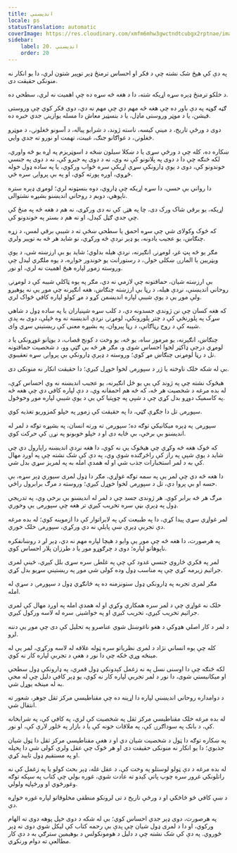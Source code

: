 ```yaml
---
title: اندېښنې
locale: ps
statusTranslation: automatic
coverImage: https://res.cloudinary.com/xmfm6mhw3gwctndtcubgx2rptnae/image/upload/v1741354419/small_cover_la_gran_rebelion_28716e29d2.webp
sidebar:
    label: 20. اندېښنې
    order: 20
---
```

په دې کې هیڅ شک نشته چې د فکر او احساس ترمنځ ډېر توپیر شتون لري، دا یو انکار نه منونکی حقیقت دی.

د خلکو ترمنځ ډېره سړه اړیکه شته، دا د هغه څه سړه ده چې اهمیت نه لري، سطحي ده.

ګڼه ګوڼه په دې باور ده چې هغه څه مهم دي چې مهم نه دي، دوی فکر کوي چې وروستی فیشن، یا د موټر وروستی ماډل، یا د بنسټیز معاش دا مسله یوازینۍ جدي خبره ده.

دوی د ورځې تاریخ، د مینې کیسه، ناسته ژوند، د شرابو پیاله، د آسونو ځغلونۍ، د موټرو ځغلونۍ، د غواګانو جنګ، غیبت، تهمت او نورو ته جدي وايي.

ښکاره ده، کله چې د ورځې سړی یا د ښکلا سیلون ښځه د اسوټریزم په اړه یو څه واوري، لکه څنګه چې دا د دوی په پلانونو کې نه وي، نه د دوی په خبرو کې، نه د دوی په جنسي خوندونو کې، دوی د یوې ډارونکې سړې اړیکې سره ځواب ورکوي، یا په ساده ډول خوله ځړوي، اوږه پورته کوي، او په بې پروایۍ سره ځي.

دا رواني بې حسي، دا سړه اړیکه چې ډاروي، دوه بنسټونه لري؛ لومړی ډېره ستره ناپوهي، دویم د روحاني اندیښنو بشپړه نشتوالی.

اړیکه، یو برقي شاک ورک دی، چا په هټۍ کې نه دی ورکړی، نه هم د هغه څه په منځ کې چې جدي ګڼل کېدل، او نه هم د بستر په خوندونو کې.

که څوک وکولای شي چې سړه احمق یا سطحي ښځې ته د شیبې برقي لمس، د زړه چنګاښ، یو عجیب یادونه، یو ډېر نږدې څه ورکړي، نو شاید هر څه به توپیر ولري.

مګر یو څه پټ غږ، لومړنۍ انګېرنه، نږدې هیله بدلوي؛ شاید یو بې ارزښته شی، د یوې ویټریین یا المارۍ ښکلی خولۍ، د رستورانت یو خوندور خواږه، د یوه ملګري لیدل چې وروسته زموږ لپاره هیڅ اهمیت نه لري، او نور.

بې ارزښته شیان، حماقتونه چې لازمي نه دي، مګر په یوه ټاکلې شیبه کې د لومړنۍ روحاني اندیښنې، نږدې هیله، د رڼا بې ارزښته چنګاښ، هغه انګېرنه چې موږ یې نه پوهیږو ولې موږ یې د یوې شیبې لپاره اندیښمن کړو د مړ کولو لپاره کافي ځواک لري.

که هغه کسان چې نن ژوندي جسدونه دي، د کلب سړه شپنیاران یا په ساده ډول د شاهي سړک په پلورنځي کې د چتر پلورونکي، لومړنۍ نږدې اندیښنه نه وه ځپلې، دوی به پدې شیبه کې د روح رڼاګانې، د رڼا پیروان، په بشپړه معنی کې ریښتیني سړي وای.

چنګاښ، انګېرنه، یو مرموز ساه، یو څه، یو وخت د کونج قصاب، د بوټانو غوړونکی یا د لومړي درجې ډاکټر لخوا احساس شوی و، مګر هر څه بې ګټې وو، د شخصیت حماقتونه تل د رڼا لومړنی چنګاښ مړ کوي؛ وروسته د ډېرې ډارونکې بې پروایۍ سړه تعقیبوي.

بې له شکه خلک ناوخته یا ژر د سپوږمۍ لخوا خوړل کیږي؛ دا حقیقت انکار نه منونکی دی.

هیڅوک نشته چې په ژوند کې یې یو ځل انګېرنه، یو عجیب اندیښنه نه وي احساس کړې، له بده مرغه د شخصیت هر څه، که څه هم احمقانه وي، د دې لپاره کافي دي چې هغه څه په کاسمیک دوړو بدل کړي چې د شپې په چوپتیا کې یې د یوې شیبې لپاره موږ وخوځول.

سپوږمۍ تل دا جګړې ګټي، دا په حقیقت کې زموږ په خپلو کمزوریو تغذیه کوي.

سپوږمۍ په ډېره میکانیکي توګه ده؛ سپوږمۍ ته ورته انسان، په بشپړه توګه د لمر له اندیښنو بې برخې، بې ځایه دی او د خپلو خوبونو په نړۍ کې حرکت کوي.

که څوک هغه څه وکړي چې هیڅوک یې نه کوي، دا هغه نږدې اندیښنه راپارول دي چې شاید د یوې شپې په راز کې راڅرګنده شوې وي، په دې کې شک نشته چې په اوږد مهال کې به د لمر استخبارات جذب شي او له همدې امله به په لمریز سړي بدل شي.

دا هغه څه دي چې لمر یې په سمه توګه غواړي، مګر دا ډول لمری سیوري ډېر سړه، بې حسه او بې پروا دي، تل د سپوږمۍ لخوا خوړل کیږي؛ وروسته د مرګ برابرول راځي.

مرګ هر څه برابر کوي. هر ژوندی جسد چې د لمر له اندیښنو بې برخې وي، په تدریجي ډول په ډېرې بڼې سره تخریب کیږي تر هغه چې سپوږمۍ یې وخوري.

لمر غواړي سړي پیدا کړي، دا په طبیعت کې په لابراتوار کې دا ازموینه کوي؛ له بده مرغه دې تجربې ډېرې ښې پایلې نه دي ورکړي، سپوږمۍ خلک خوري.

په هرصورت، دا هغه څه چې موږ یې وایو د هیچا لپاره مهم نه دي، ډېر لږ د روښانفکره ناپوهانو لپاره؛ دوی د چرګوړو مور یا د طرزان پلار احساس کوي.

لمر په فکري څاروي جنسي غدود کې چې په غلطۍ سره سړی بلل کیږي، ځینې لمری جراثیم زیرمه کړي چې په مناسب ډول وده کولی شي موږ په ریښتیني سړیو بدل کړي.

مګر لمری تجربه په ډارونکي ډول ستونزمنه ده په ځانګړي ډول د سپوږمۍ د سړې له امله.

خلک نه غواړي چې د لمر سره همکاري وکړي او له همدې امله په اوږد مهال کې لمری جراثیم تخریب کیږي، تخریب کیږي او په خواشینۍ سره له لاسه ورکول کیږي.

د لمر د کار اصلي هډوکي د هغو ناغوښتل شوي عناصرو په تحلیل کې دی چې موږ یې دننه لرو.

کله چې یوه انساني نژاد د لمری نظریاتو سره ټوله علاقه له لاسه ورکړي، لمر یې له مینځه وړي ځکه چې دا نور د هغې د تجربې لپاره کار نه کوي.

لکه څنګه چې دا اوسنی نسل په نه زغمل کېدونکي ډول قمري، په ډارونکي ډول سطحي او میکانیستي شوی، دا نور د لمر تجربې لپاره کار نه کوي، یو ډېر کافي دلیل چې له مخې به له مینځه یوړل شي.

د دوامداره روحاني اندیښنې لپاره دا اړینه ده چې مقناطیسي مرکز ثقل جوهر، شعور ته انتقال شي.

له بده مرغه خلک مقناطیسي مرکز ثقل په شخصیت کې لري، په کافي کې، په شرابخانه کې، د بانک په سوداګرۍ کې، په ملاقات خونه کې یا د بازار په څلور لارې کې، او نور.

په ښکاره توګه دا ټول د شخصیت شیان دي او د هغې مقناطیسي مرکز ثقل دا ټول شیان جذبوي؛ دا یو انکار نه منونکی حقیقت دی او هر څوک چې عقل ولري کولی شي دا پخپله او په مستقیم ډول تایید کړي.

له بده مرغه د دې ټولو لوستلو په وخت کې، د عقل غله، ډېر بحث کولو یا په زغمل کې نه راتلونکي غرور سره چوپ پاتې کېدو ته عادت شوي، غوره بولي چې کتاب په سپکه توګه وغورځوي او ورځپاڼه ولولي.

د ښې کافي څو څاڅکي او د ورځې تاریخ د تی لرونکو منطقي مخلوقاتو لپاره غوره خواړه دي.

په هرصورت، دوی ډېر جدي احساس کوي؛ بې له شکه د دوی خپل پوهه دوی ته الهام ورکوي، او دا د لمری ډول شیان چې پدې بې رحمه کتاب کې لیکل شوي دوی ته ډېر ځوروي. په دې کې شک نشته چې د دلیل د هومونکولس د بوهیمین سترګې به د دې کار مطالعې ته دوام ورنکړي.

